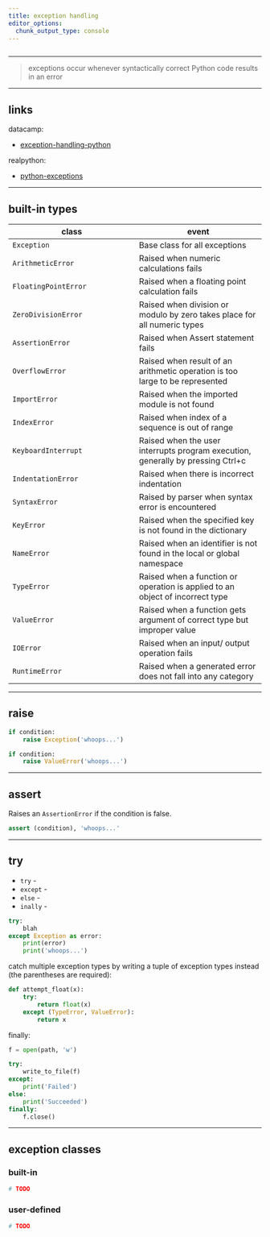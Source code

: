 ```yaml
---
title: exception handling
editor_options: 
  chunk_output_type: console
---
```


```r
```

*********************************************************************

> exceptions occur whenever syntactically correct Python code results in an error

*********************************************************************

## links

datacamp:

* [exception-handling-python](https://www.datacamp.com/community/tutorials/exception-handling-python)  

realpython:

* [python-exceptions](https://realpython.com/python-exceptions)  

*********************************************************************

## built-in types

class | event
------------- | -------------
`Exception` | Base class for all exceptions
`ArithmeticError` | Raised when numeric calculations fails
`FloatingPointError` | Raised when a floating point calculation fails
`ZeroDivisionError` | Raised when division or modulo by zero takes place for all numeric types
`AssertionError` | Raised when Assert statement fails
`OverflowError` | Raised when result of an arithmetic operation is too large to be represented
`ImportError` | Raised when the imported module is not found
`IndexError` | Raised when index of a sequence is out of range
`KeyboardInterrupt` | Raised when the user interrupts program execution, generally by pressing Ctrl+c
`IndentationError` | Raised when there is incorrect indentation
`SyntaxError` | Raised by parser when syntax error is encountered
`KeyError` | Raised when the specified key is not found in the dictionary
`NameError` | Raised when an identifier is not found in the local or global namespace
`TypeError` | Raised when a function or operation is applied to an object of incorrect type
`ValueError` | Raised when a function gets argument of correct type but improper value
`IOError` | Raised when an input/ output operation fails
`RuntimeError` | Raised when a generated error does not fall into any category

*********************************************************************

## raise

```python
if condition:
    raise Exception('whoops...')
```
  
```python
if condition:
    raise ValueError('whoops...')
```
  
*********************************************************************

## assert

Raises an `AssertionError` if the condition is false.

```python
assert (condition), 'whoops...'
```

*********************************************************************

## try

* `try` - 
* `except` - 
* `else` - 
* `inally` - 

```python
try:
    blah
except Exception as error:
    print(error)
    print('whoops...')
```


catch multiple exception types by writing a tuple of exception types instead (the parentheses are required):

```python
def attempt_float(x):
    try:
        return float(x)
    except (TypeError, ValueError):
        return x
```

finally:

```python
f = open(path, 'w')

try:
    write_to_file(f)
except:
    print('Failed')
else:
    print('Succeeded')
finally:
    f.close()
```

*********************************************************************

## exception classes

### built-in

```python
# TODO
```

### user-defined

```python
# TODO
```


